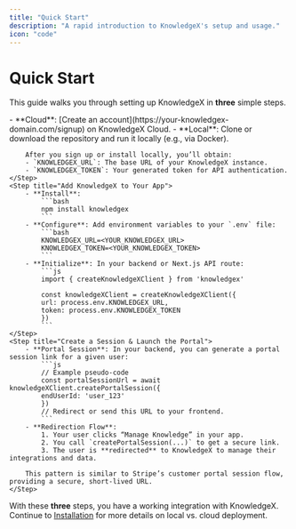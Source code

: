 ```yaml
---
title: "Quick Start"
description: "A rapid introduction to KnowledgeX's setup and usage."
icon: "code"
---
```


# Quick Start

This guide walks you through setting up KnowledgeX in **three** simple steps.

<Steps>
    <Step title="Sign Up or Install">
        - **Cloud**: [Create an account](https://your-knowledgex-domain.com/signup) on KnowledgeX Cloud.  
        - **Local**: Clone or download the repository and run it locally (e.g., via Docker).  

        After you sign up or install locally, you’ll obtain:
        - `KNOWLEDGEX_URL`: The base URL of your KnowledgeX instance.  
        - `KNOWLEDGEX_TOKEN`: Your generated token for API authentication.
    </Step>
    <Step title="Add KnowledgeX to Your App">
        - **Install**:  
            ```bash
            npm install knowledgex
            ```
        - **Configure**: Add environment variables to your `.env` file:
            ```bash
            KNOWLEDGEX_URL=<YOUR_KNOWLEDGEX_URL>
            KNOWLEDGEX_TOKEN=<YOUR_KNOWLEDGEX_TOKEN>
            ```
        - **Initialize**: In your backend or Next.js API route:
            ```js
            import { createKnowledgeXClient } from 'knowledgex'

            const knowledgeXClient = createKnowledgeXClient({
            url: process.env.KNOWLEDGEX_URL,
            token: process.env.KNOWLEDGEX_TOKEN
            })
            ```
    </Step>
    <Step title="Create a Session & Launch the Portal">
        - **Portal Session**: In your backend, you can generate a portal session link for a given user:
            ```js
            // Example pseudo-code
            const portalSessionUrl = await knowledgeXClient.createPortalSession({
            endUserId: 'user_123'
            })
            // Redirect or send this URL to your frontend.
            ```
        - **Redirection Flow**:  
            1. Your user clicks “Manage Knowledge” in your app.  
            2. You call `createPortalSession(...)` to get a secure link.  
            3. The user is **redirected** to KnowledgeX to manage their integrations and data.  

        This pattern is similar to Stripe’s customer portal session flow, providing a secure, short-lived URL.
    </Step>
</Steps>

With these **three** steps, you have a working integration with KnowledgeX. Continue to [Installation](installation.md) for more details on local vs. cloud deployment.
